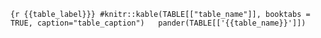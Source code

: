  
```{r {{table_label}}}
#knitr::kable(TABLE[["table_name"]], booktabs = TRUE, caption="table_caption")  
pander(TABLE[['{{table_name}}']])
```

